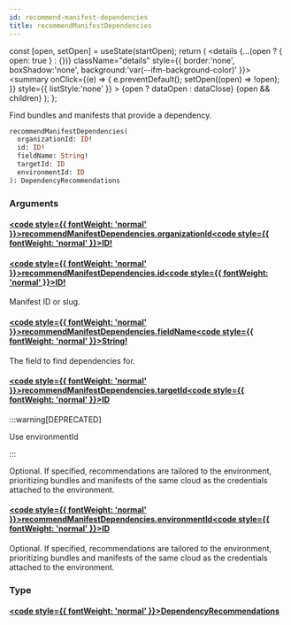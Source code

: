 ```yaml
---
id: recommend-manifest-dependencies
title: recommendManifestDependencies
---
```









  const [open, setOpen] = useState(startOpen);
  return (
    <details {...(open ? { open: true } : {})} className="details" style={{ border:'none', boxShadow:'none', background:'var(--ifm-background-color)' }}>
      <summary
        onClick={(e) => {
          e.preventDefault();
          setOpen((open) => !open);
        }}
        style={{ listStyle:'none' }}
      >
      {open ? dataOpen : dataClose}
      </summary>
      {open && children}
    </details>
  );
};








Find bundles and manifests that provide a dependency.


```graphql
recommendManifestDependencies(
  organizationId: ID!
  id: ID!
  fieldName: String!
  targetId: ID
  environmentId: ID
): DependencyRecommendations
```




### Arguments

#### [<code style={{ fontWeight: 'normal' }}>recommendManifestDependencies.<b>organizationId</b></code>](#)<Bullet />[<code style={{ fontWeight: 'normal' }}><b>ID!</b></code>](/swapi/types/scalars/id.mdx) <Badge class="badge badge--secondary badge--non_null" text="non-null"/> <Badge class="badge badge--secondary " text="scalar"/> 



#### [<code style={{ fontWeight: 'normal' }}>recommendManifestDependencies.<b>id</b></code>](#)<Bullet />[<code style={{ fontWeight: 'normal' }}><b>ID!</b></code>](/swapi/types/scalars/id.mdx) <Badge class="badge badge--secondary badge--non_null" text="non-null"/> <Badge class="badge badge--secondary " text="scalar"/> 
Manifest ID or slug.


#### [<code style={{ fontWeight: 'normal' }}>recommendManifestDependencies.<b>fieldName</b></code>](#)<Bullet />[<code style={{ fontWeight: 'normal' }}><b>String!</b></code>](/swapi/types/scalars/string.mdx) <Badge class="badge badge--secondary badge--non_null" text="non-null"/> <Badge class="badge badge--secondary " text="scalar"/> 
The field to find dependencies for.


#### [<code style={{ fontWeight: 'normal' }}>recommendManifestDependencies.<b>targetId</b></code>](#)<Bullet />[<code style={{ fontWeight: 'normal' }}><b>ID</b></code>](/swapi/types/scalars/id.mdx) <Badge class="badge badge--secondary badge--deprecated" text="deprecated"/> <Badge class="badge badge--secondary " text="scalar"/> 
:::warning[DEPRECATED]

Use environmentId

:::

Optional. If specified, recommendations are tailored to the environment, prioritizing bundles and manifests of the same cloud as the credentials attached to the environment.


#### [<code style={{ fontWeight: 'normal' }}>recommendManifestDependencies.<b>environmentId</b></code>](#)<Bullet />[<code style={{ fontWeight: 'normal' }}><b>ID</b></code>](/swapi/types/scalars/id.mdx) <Badge class="badge badge--secondary " text="scalar"/> 
Optional. If specified, recommendations are tailored to the environment, prioritizing bundles and manifests of the same cloud as the credentials attached to the environment.


### Type

#### [<code style={{ fontWeight: 'normal' }}><b>DependencyRecommendations</b></code>](/swapi/types/objects/dependency-recommendations.mdx) <Badge class="badge badge--secondary " text="object"/>